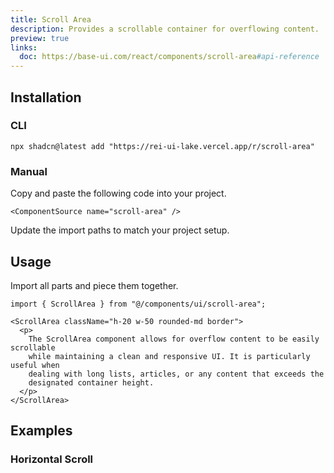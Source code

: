 ```yaml
---
title: Scroll Area
description: Provides a scrollable container for overflowing content.
preview: true
links:
  doc: https://base-ui.com/react/components/scroll-area#api-reference
---
```


<ComponentTabs name="scroll-area-demo" />

## Installation

### CLI

```package-install
npx shadcn@latest add "https://rei-ui-lake.vercel.app/r/scroll-area"
```

### Manual

<Steps>

  <Step>
    Copy and paste the following code into your project.

    <ComponentSource name="scroll-area" />

  </Step>
  
  <Step>Update the import paths to match your project setup.</Step>

</Steps>

## Usage

Import all parts and piece them together.

```tsx
import { ScrollArea } from "@/components/ui/scroll-area";
```

```tsx
<ScrollArea className="h-20 w-50 rounded-md border">
  <p>
    The ScrollArea component allows for overflow content to be easily scrollable
    while maintaining a clean and responsive UI. It is particularly useful when
    dealing with long lists, articles, or any content that exceeds the
    designated container height.
  </p>
</ScrollArea>
```

## Examples

### Horizontal Scroll

<ComponentTabs name="scroll-area-horizontal" />
